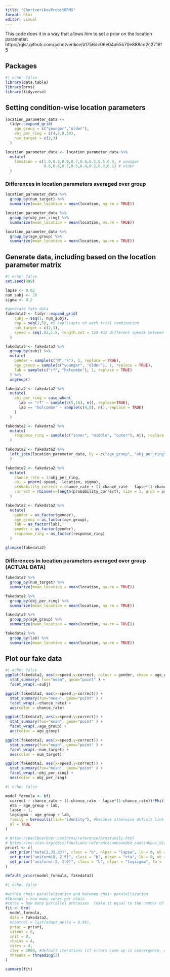 ```yaml
---
title: "ChertverikovProbitBRMS"
format: html
editor: visual
---
```


This code does it in a way that allows him to set a prior on the location parameter: https://gist.github.com/achetverikov/b1756dc06e04a55b70e888cd2c2719f5

## Packages

```r
#| echo: false
library(data.table)
library(brms)
library(tidyverse)
```

## Setting condition-wise location parameters

```r
location_parameter_data <-
  tidyr::expand_grid(
    age_group = c("younger","older"),
    obj_per_ring = c(4,5,8,10),
    num_target = c(2,3)
  )

location_parameter_data <- location_parameter_data %>%
  mutate(
    location = c(1.0,0.8,0.9,0.7,0.6,0.5,0.5,0.4, # younger
                 0.8,0.6,0.7,0.5,0.4,0.2,0.3,0.1) # older
  )

```

### Differences in location parameters averaged over group

```r
location_parameter_data %>%
  group_by(num_target) %>%
  summarize(mean_location = mean(location, na.rm = TRUE))

location_parameter_data %>%
  group_by(obj_per_ring) %>%
  summarize(mean_location = mean(location, na.rm = TRUE))

location_parameter_data %>%
  group_by(age_group) %>%
  summarize(mean_location = mean(location, na.rm = TRUE))
```
## Generate data, including based on the location parameter matrix

```r
#| echo: false
set.seed(999)

lapse <- 0.03
num_subj <- 20
sigma <- 0.2

#generate fake data
fakedata2 <- tidyr::expand_grid(
    subj = seq(1, num_subj),
    rep = seq(1,5), #5 replicants of each trial combination
    num_target = c(2,3),
    speed = seq(.02,1.8, length.out = 12) #12 different speeds between .02 and 1.8
  )

fakedata2 <- fakedata2 %>%
  group_by(subj) %>%
  mutate(
    gender = sample(c("M","F"), 1, replace = TRUE),
    age_group = sample(c("younger", "older"), 1, replace = TRUE),
    lab = sample(c("rf", "holcombe"), 1, replace = TRUE)
  ) %>%
  ungroup()

fakedata2 <- fakedata2 %>%
  mutate(
    obj_per_ring = case_when(
      lab == "rf" ~ sample(c(5,10), n(), replace=TRUE),
      lab == "holcombe" ~ sample(c(4,8), n(), replace = TRUE)
    )
  )

fakedata2 <- fakedata2 %>%
  mutate(
    response_ring = sample(c("inner", "middle", "outer"), n(), replace = TRUE)
  ) 

fakedata2 <- fakedata2 %>%
  left_join(location_parameter_data, by = c("age_group", "obj_per_ring", "num_target")
  )

fakedata2 <- fakedata2 %>%
  mutate(
    chance_rate = 1/obj_per_ring,
    phi = pnorm(-speed, -location, sigma),
    probability_correct = chance_rate + (1-chance_rate - lapse*(1-chance_rate))*phi,
    correct = rbinom(n=length(probability_correct), size = 1, prob = probability_correct)
  )

fakedata2 <- fakedata2 %>%
  mutate(
    gender = as_factor(gender),
    age_group = as_factor(age_group),
    lab = as_factor(lab),
    gender = as_factor(gender),
    response_ring = as_factor(response_ring)
  ) 

glimpse(fakedata2)

```

### Differences in location parameters averaged over group (ACTUAL DATA)

```r
fakedata2 %>%
  group_by(num_target) %>%
  summarize(mean_location = mean(location, na.rm = TRUE))

fakedata2 %>%
  group_by(obj_per_ring) %>%
  summarize(mean_location = mean(location, na.rm = TRUE))

fakedata2 %>%
  group_by(age_group) %>%
  summarize(mean_location = mean(location, na.rm = TRUE))

fakedata2 %>%
  group_by(lab) %>%
  summarize(mean_location = mean(location, na.rm = TRUE))
```

## Plot our fake data

```r
#| echo: false
ggplot(fakedata2, aes(x=speed,y=correct, colour = gender, shape = age_group)) + 
  stat_summary( fun="mean", geom="point" ) +
  facet_wrap(.~subj)

ggplot(fakedata2, aes(x=speed,y=correct)) + 
  stat_summary(fun="mean", geom="point" ) +
  facet_wrap(.~chance_rate) +
  aes(color = chance_rate)

ggplot(fakedata2, aes(x=speed,y=correct)) + 
  stat_summary(fun="mean", geom="point" ) +
  facet_wrap(.~age_group) +
  aes(color = age_group)

ggplot(fakedata2, aes(x=speed,y=correct)) + 
  stat_summary(fun="mean", geom="point" ) +
  facet_wrap(.~num_target) +
  aes(color = num_target)

ggplot(fakedata2, aes(x=speed,y=correct)) + 
  stat_summary(fun="mean", geom="point" ) +
  facet_wrap(.~obj_per_ring) +
  aes(color = obj_per_ring)


```

```r
#| echo: false

model_formula <- bf(
  correct ~ chance_rate + (1-chance_rate - lapse*(1-chance_rate))*Phi(-(speed-eta)/exp(logsigma)),
  eta ~ age_group + lab,
  lapse ~ 1,
  logsigma ~ age_group + lab,
  family = bernoulli(link="identity"), #because otherwise default link logit would be used
  nl = TRUE
)

# https://paulbuerkner.com/brms/reference/brmsfamily.html
# https://mc-stan.org/docs/functions-reference/unbounded_continuous_distributions.html
prior1 <- c(
  set_prior("beta(2,33.33)", class = "b", nlpar = "lapse", lb = 0, ub = 1),
  set_prior("uniform(0, 2.5)", class = "b", nlpar = "eta", lb = 0, ub = 2.5), #conservative ub of 2.5 rps
  set_prior("uniform(-2, 1.6)", class = "b", nlpar = "logsigma", lb = -2, ub = 1.6) #conservative ub of 1.6
)

default_prior(model_formula, fakedata2)
```

```r
#| echo: false

#within chain parallelization and between chain paralellization
#threads = how many cores per chain
#cores = how many parrallel processes  (make it equal to the number of chains)
fit <- brm(
  model_formula,
  data = fakedata2,
  #control = list(adapt_delta = 0.99),
  prior = prior1,
  silent = 0,
  init = 0,
  chains = 4,
  cores = 4,
  iter = 2000, #default iterations (if errors come up in convergence, can increase this)
  threads = threading(2)
)

summary(fit)
```

